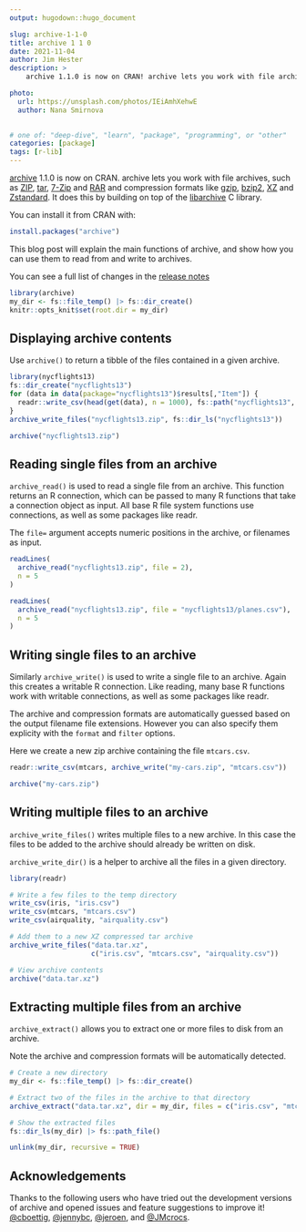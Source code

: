 ```yaml
---
output: hugodown::hugo_document

slug: archive-1-1-0
title: archive 1 1 0
date: 2021-11-04
author: Jim Hester
description: >
    archive 1.1.0 is now on CRAN! archive lets you work with file archives, such as ZIP, tar, 7-Zip and RAR and compression formats like gzip, bzip2, XZ and Zstandard.

photo:
  url: https://unsplash.com/photos/IEiAmhXehwE
  author: Nana Smirnova
  

# one of: "deep-dive", "learn", "package", "programming", or "other"
categories: [package] 
tags: [r-lib]
---
```


[archive](https://archive.r-lib.org/) 1.1.0 is now on CRAN. archive lets you work with file archives, such as [ZIP](https://en.wikipedia.org/wiki/ZIP_(file_format)), [tar](https://en.wikipedia.org/wiki/Tar_(computing)), [7-Zip](https://en.wikipedia.org/wiki/7-Zip) and [RAR](https://en.wikipedia.org/wiki/RAR_(file_format)) and compression formats like [gzip](https://en.wikipedia.org/wiki/Gzip), [bzip2](https://en.wikipedia.org/wiki/Bzip2), [XZ](https://en.wikipedia.org/wiki/XZ_Utils) and [Zstandard](https://en.wikipedia.org/wiki/Zstandard).
It does this by building on top of the [libarchive](https://www.libarchive.org/) C library.

You can install it from CRAN with:

```r
install.packages("archive")
```

This blog post will explain the main functions of archive, and show how you can use them to read from and write to archives.

You can see a full list of changes in the [release notes](https://archive.r-lib.org/news/index.html)

```r
library(archive)
my_dir <- fs::file_temp() |> fs::dir_create()
knitr::opts_knit$set(root.dir = my_dir)
```

## Displaying archive contents

Use `archive()` to return a tibble of the files contained in a given archive.

```r
library(nycflights13)
fs::dir_create("nycflights13")
for (data in data(package="nycflights13")$results[,"Item"]) {
  readr::write_csv(head(get(data), n = 1000), fs::path("nycflights13", data, ext = "csv"))
}
archive_write_files("nycflights13.zip", fs::dir_ls("nycflights13"))
```

```r
archive("nycflights13.zip")
```

## Reading single files from an archive

`archive_read()` is used to read a single file from an archive. This function returns an R connection, which can be passed to many R functions that take a connection object as input. All base R file system functions use connections, as well as some packages like readr.

The `file=` argument accepts numeric positions in the archive, or filenames as input.

```r
readLines(
  archive_read("nycflights13.zip", file = 2),
  n = 5
)

readLines(
  archive_read("nycflights13.zip", file = "nycflights13/planes.csv"),
  n = 5
)
```

## Writing single files to an archive

Similarly `archive_write()` is used to write a single file to an archive. Again this creates a writable R connection. Like reading, many base R functions work with writable connections, as well as some packages like readr.

The archive and compression formats are automatically guessed based on the output filename file extensions. However you can also specify them explicity with the `format` and `filter` options.

Here we create a new zip archive containing the file `mtcars.csv`.
```r
readr::write_csv(mtcars, archive_write("my-cars.zip", "mtcars.csv"))

archive("my-cars.zip")
```

## Writing multiple files to an archive

`archive_write_files()` writes multiple files to a new archive. In this case the files to be added to the archive should already be written on disk.

`archive_write_dir()` is a helper to archive all the files in a given directory.

```r
library(readr)

# Write a few files to the temp directory
write_csv(iris, "iris.csv")
write_csv(mtcars, "mtcars.csv")
write_csv(airquality, "airquality.csv")

# Add them to a new XZ compressed tar archive
archive_write_files("data.tar.xz",
                    c("iris.csv", "mtcars.csv", "airquality.csv"))

# View archive contents
archive("data.tar.xz")
```

## Extracting multiple files from an archive

`archive_extract()` allows you to extract one or more files to disk from an archive.

Note the archive and compression formats will be automatically detected.

```r
# Create a new directory
my_dir <- fs::file_temp() |> fs::dir_create()

# Extract two of the files in the archive to that directory
archive_extract("data.tar.xz", dir = my_dir, files = c("iris.csv", "mtcars.csv"))

# Show the extracted files
fs::dir_ls(my_dir) |> fs::path_file()
```
```r
unlink(my_dir, recursive = TRUE)
```
## Acknowledgements

Thanks to the following users who have tried out the development versions of archive and opened issues and feature suggestions to improve it! [&#x0040;cboettig](https://github.com/cboettig), [&#x0040;jennybc](https://github.com/jennybc), [&#x0040;jeroen](https://github.com/jeroen), and [&#x0040;JMcrocs](https://github.com/JMcrocs).
